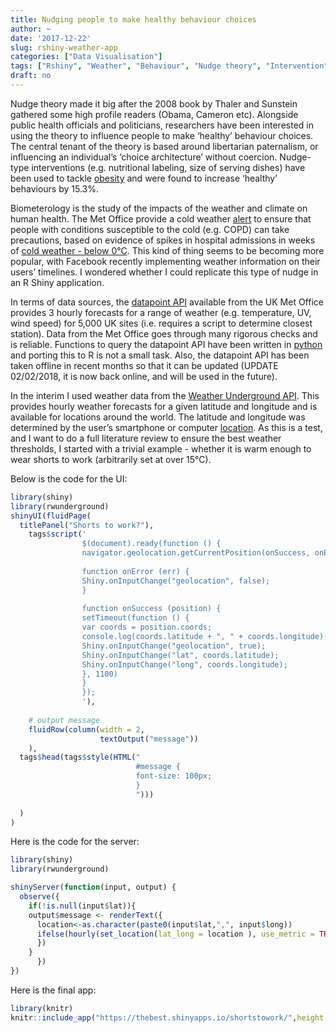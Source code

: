 ---
title: Nudging people to make healthy behaviour choices
author: ~
date: '2017-12-22'
slug: rshiny-weather-app
categories: ["Data Visualisation"]
tags: ["Rshiny", "Weather", "Behaviour", "Nudge theory", "Intervention", "App"]
draft: no
---

Nudge theory made it big after the 2008 book by Thaler and Sunstein gathered some high profile readers (Obama, Cameron etc). Alongside public health officials and politicians, researchers have been interested in using the theory to influence people to make 'healthy' behaviour choices. The central tenant of the theory is based around libertarian paternalism, or influencing an individual's 'choice architecture' without coercion. Nudge-type interventions (e.g. nutritional labeling, size of serving dishes) have been used to tackle [obesity](https://www.ncbi.nlm.nih.gov/pmc/articles/PMC4967524/) and were found to increase 'healthy' behaviours by 15.3%.

Biometerology is the study of the impacts of the weather and climate on human health. The Met Office provide a cold weather [alert](https://www.metoffice.gov.uk/public/weather/cold-weather-alert/#?tab=coldWeatherAlert) to ensure that people with conditions susceptible to the cold (e.g. COPD) can take precautions, based on evidence of spikes in hospital admissions in weeks of [cold weather - below 0°C](http://err.ersjournals.com/content/15/101/185.full). This kind of thing seems to be becoming more popular, with Facebook recently implementing weather information on their users' timelines. I wondered whether I could replicate this type of nudge in an R Shiny application.

In terms of data sources, the [datapoint API](https://www.metoffice.gov.uk/datapoint) available from the UK Met Office provides 3 hourly forecasts for a range of weather (e.g. temperature, UV, wind speed) for 5,000 UK sites (i.e. requires a script to determine closest station). Data from the Met Office goes through many rigorous checks and is reliable. Functions to query the datapoint API have been written in [python](https://pypi.python.org/pypi/datapoint/) and porting this to R is not a small task. Also, the datapoint API has been taken offline in recent months so that it can be updated (UPDATE 02/02/2018, it is now back online, and will be used in the future).

In the interim I used weather data from the [Weather Underground API](https://www.wunderground.com/weather/api/). This provides hourly weather forecasts for a given latitude and longitude and is available for locations around the world. The latitude and longitude was determined by the user's smartphone or computer [location](https://github.com/AugustT/shiny_geolocation). As this is a test, and I want to do a full literature review to ensure the best weather thresholds, I started with a trivial example - whether it is warm enough to wear shorts to work (arbitrarily set at over 15°C). 

Below is the code for the UI:

```{r ui, eval=F, message=FALSE, warning=FALSE}
library(shiny)
library(rwunderground)
shinyUI(fluidPage(
  titlePanel("Shorts to work?"),
    tags$script('
                $(document).ready(function () {
                navigator.geolocation.getCurrentPosition(onSuccess, onError);
                
                function onError (err) {
                Shiny.onInputChange("geolocation", false);
                }
                
                function onSuccess (position) {
                setTimeout(function () {
                var coords = position.coords;
                console.log(coords.latitude + ", " + coords.longitude);
                Shiny.onInputChange("geolocation", true);
                Shiny.onInputChange("lat", coords.latitude);
                Shiny.onInputChange("long", coords.longitude);
                }, 1100)
                }
                });
                '),
    
    # output message
    fluidRow(column(width = 2,
                    textOutput("message"))
    ),
  tags$head(tags$style(HTML("
                            #message {
                            font-size: 100px;
                            }
                            ")))
  
  )
)
```

Here is the code for the server:

```{r server, echo=T, message=FALSE, warning=FALSE}
library(shiny)
library(rwunderground)

shinyServer(function(input, output) {
  observe({
    if(!is.null(input$lat)){
    output$message <- renderText({
      location<-as.character(paste0(input$lat,",", input$long))
      ifelse(hourly(set_location(lat_long = location ), use_metric = TRUE, key = "", raw = FALSE, message = FALSE)[2,2]>15, "YES", "NO")
      })
    }
      })
})
```

Here is the final app:

```{r app, echo=F, message=FALSE, warning=FALSE}
library(knitr)
knitr::include_app("https://thebest.shinyapps.io/shortstowork/",height ="600px")
```